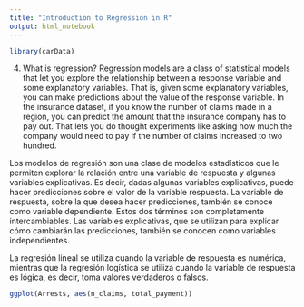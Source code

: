 ```yaml
---
title: "Introduction to Regression in R"
output: html_notebook
---
```


```r
library(carData)
```


4. What is regression?
Regression models are a class of statistical models that let you explore the relationship between a response variable and some explanatory variables. That is, given some explanatory variables, you can make predictions about the value of the response variable. In the insurance dataset, if you know the number of claims made in a region, you can predict the amount that the insurance company has to pay out. That lets you do thought experiments like asking how much the company would need to pay if the number of claims increased to two hundred.

Los modelos de regresión son una clase de modelos estadísticos que le permiten explorar la relación entre una variable de respuesta y algunas variables explicativas. Es decir, dadas algunas variables explicativas, puede hacer predicciones sobre el valor de la variable respuesta. 
La variable de respuesta, sobre la que desea hacer predicciones, también se conoce como variable dependiente. Estos dos términos son completamente intercambiables.
Las variables explicativas, que se utilizan para explicar cómo cambiarán las predicciones, también se conocen como variables independientes. 

La regresión lineal se utiliza cuando la variable de respuesta es numérica, mientras que la regresión logística se utiliza cuando la variable de respuesta es lógica, es decir, toma valores verdaderos o falsos. 

```r
ggplot(Arrests, aes(n_claims, total_payment))
```


